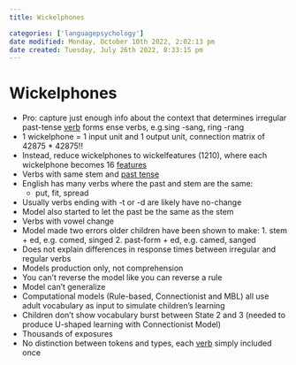```yaml
---
title: Wickelphones

categories: ['languagepsychology']
date modified: Monday, October 10th 2022, 2:02:13 pm
date created: Tuesday, July 26th 2022, 8:33:15 pm
---
```


# Wickelphones
- Pro: capture just enough info about the context that determines irregular past-tense [verb](Verb.qmd) forms ense verbs, e.g.sing -sang, ring -rang
- 1 wickelphone = 1 input unit and 1 output unit, connection matrix of 42875 * 42875!!
- Instead, reduce wickelphones to wickelfeatures (1210), where each wickelphone becomes 16 [features](Features.qmd)
- Verbs with same stem and [past tense](past%20tense.qmd)
- English has many verbs where the past and stem are the same:
	- put, fit, spread
- Usually verbs ending with -t or -d are likely have no-change
- Model also started to let the past be the same as the stem
- Verbs with vowel change
- Model made two errors older children have been shown to make: 1. stem + ed, e.g. comed, singed 2. past-form + ed, e.g. camed, sanged
- Does not explain differences in response times between irregular and regular verbs
- Models production only, not comprehension
- You can't reverse the model like you can reverse a rule
- Model can't generalize
- Computational models (Rule-based, Connectionist and MBL) all use adult vocabulary as input to simulate children's learning
- Children don't show vocabulary burst between State 2 and 3 (needed to produce U-shaped learning with Connectionist Model)
- Thousands of exposures
- No distinction between tokens and types, each [verb](Verb.qmd) simply included once



